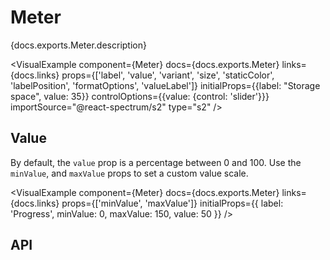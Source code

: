 


# Meter

<PageDescription>{docs.exports.Meter.description}</PageDescription>

<VisualExample
  component={Meter}
  docs={docs.exports.Meter}
  links={docs.links}
  props={['label', 'value', 'variant', 'size', 'staticColor', 'labelPosition', 'formatOptions', 'valueLabel']}
  initialProps={{label: "Storage space", value: 35}}
  controlOptions={{value: {control: 'slider'}}}
  importSource="@react-spectrum/s2"
  type="s2" />

## Value

By default, the `value` prop is a percentage between 0 and 100. Use the `minValue`, and `maxValue` props to set a custom value scale.

<VisualExample
  component={Meter}
  docs={docs.exports.Meter}
  links={docs.links}
  props={['minValue', 'maxValue']}
  initialProps={{
    label: 'Progress',
    minValue: 0,
    maxValue: 150,
    value: 50
  }} />

## API

<PropTable component={docs.exports.Meter} links={docs.links} />
